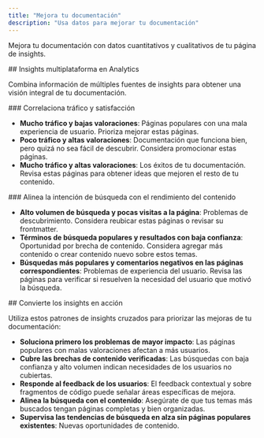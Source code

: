 ```yaml
---
title: "Mejora tu documentación"
description: "Usa datos para mejorar tu documentación"
---
```


Mejora tu documentación con datos cuantitativos y cualitativos de tu página de insights.

<div id="cross-analytics-insights">
  ## Insights multiplataforma en Analytics
</div>

Combina información de múltiples fuentes de insights para obtener una visión integral de tu documentación.

<div id="correlate-traffic-and-satisfaction">
  ### Correlaciona tráfico y satisfacción
</div>

- **Mucho tráfico y bajas valoraciones**: Páginas populares con una mala experiencia de usuario. Prioriza mejorar estas páginas.
- **Poco tráfico y altas valoraciones**: Documentación que funciona bien, pero quizá no sea fácil de descubrir. Considera promocionar estas páginas.
- **Mucho tráfico y altas valoraciones**: Los éxitos de tu documentación. Revisa estas páginas para obtener ideas que mejoren el resto de tu contenido.

<div id="match-search-intent-with-content-performance">
  ### Alinea la intención de búsqueda con el rendimiento del contenido
</div>

- **Alto volumen de búsqueda y pocas visitas a la página**: Problemas de descubrimiento. Considera reubicar estas páginas o revisar su frontmatter.
- **Términos de búsqueda populares y resultados con baja confianza**: Oportunidad por brecha de contenido. Considera agregar más contenido o crear contenido nuevo sobre estos temas.
- **Búsquedas más populares y comentarios negativos en las páginas correspondientes**: Problemas de experiencia del usuario. Revisa las páginas para verificar si resuelven la necesidad del usuario que motivó la búsqueda.

<div id="put-insights-into-action">
  ## Convierte los insights en acción
</div>

Utiliza estos patrones de insights cruzados para priorizar las mejoras de tu documentación:

- **Soluciona primero los problemas de mayor impacto**: Las páginas populares con malas valoraciones afectan a más usuarios.
- **Cubre las brechas de contenido verificadas**: Las búsquedas con baja confianza y alto volumen indican necesidades de los usuarios no cubiertas.
- **Responde al feedback de los usuarios**: El feedback contextual y sobre fragmentos de código puede señalar áreas específicas de mejora.
- **Alinea la búsqueda con el contenido**: Asegúrate de que tus temas más buscados tengan páginas completas y bien organizadas.
- **Supervisa las tendencias de búsqueda en alza sin páginas populares existentes**: Nuevas oportunidades de contenido.